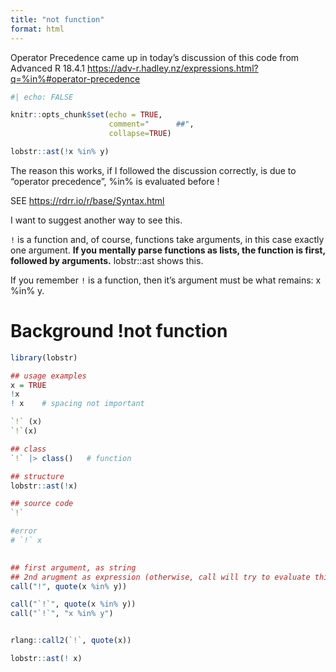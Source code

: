 ```yaml
---
title: "not function"
format: html
---
```


Operator Precedence came up in today's discussion of this code from Advanced R 18.4.1 [https://adv-r.hadley.nz/expressions.html?q=%in%#operator-precedence](https://adv-r.hadley.nz/expressions.html?q=%in%#operator-precedence){.uri}

```r
#| echo: FALSE

knitr::opts_chunk$set(echo = TRUE,  
                      comment="      ##", 
                      collapse=TRUE)

```
```r

lobstr::ast(!x %in% y)
```

The reason this works, if I followed the discussion correctly, is due to "operator precedence", %in% is evaluated before !

SEE <https://rdrr.io/r/base/Syntax.html>

I want to suggest another way to see this.

`!` is a function and, of course, functions take arguments, in this case exactly one argument. **If you mentally parse functions as lists,  the function is first, followed by arguments.** lobstr::ast shows this.

If you remember `!` is a function, then it's argument must be what remains: x %in% y.

# Background !not function

```r
library(lobstr)

## usage examples
x = TRUE
!x
! x    # spacing not important

`!` (x)
`!`(x)

## class
`!` |> class()   # function

## structure
lobstr::ast(!x)

## source code
`!`

#error
# `!` x
 
```

```r

## first argument, as string
## 2nd arugment as expression (otherwise, call will try to evaluate this argument)
call("!", quote(x %in% y))

call("`!`", quote(x %in% y))
call("`!`", "x %in% y")


rlang::call2(`!`, quote(x))
```

```r
lobstr::ast(! x)
```
